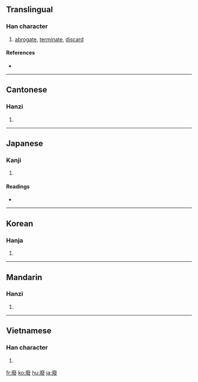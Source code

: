 {{also|废|廃}}
==Translingual==

===Han character===
{{Han char|rn=53|rad=广|as=12|sn=15|four=0024<sub>7</sub>|canj=戈弓人水 (INOE)}}

# [[abrogate]], [[terminate]], [[discard]]

====References====
* {{Han ref|kx=0351.020|dkj=09492|dj=0662.050|hdz=20903.100|uh=5EE2|ud=24290|bh=BC6F|bd=48239}}

----

==Cantonese==

===Hanzi===
{{yue-hanzi|jyut=|y=fai3|sim=废}}

# {{defn|Cantonese|sort=广12}}

----

==Japanese==

===Kanji===
{{ja-kanji|grade=|rs=广12}}

# {{defn|Japanese}}

====Readings====
* {{ja-readings|on=[[はい]] (hai)|kun=[[すたれる]] (sutareru), [[ふす]] (fusu), [[おちる]] (ochiru)}}

----

==Korean==

===Hanja===
{{ko-hanja|hangeul=폐|rv=pye|mr=p'ye}}

# {{defn|Korean|sort=广12}}

----

==Mandarin==

===Hanzi===
{{cmn-hanzi|sim=废|pin=[[fèi]] ([[fei4]]), [[jiè]] ([[jie4]])|wg=fei<sup>4</sup>, chieh<sup>4</sup>}}

# {{defn|Mandarin|sort=广12}}

----

==Vietnamese==

===Han character===
{{vi-hantu|[[phế]]|rs=广12}}

# {{defn|Vietnamese|sort=广12}}

[[fr:廢]]
[[ko:廢]]
[[hu:廢]]
[[ja:廢]]